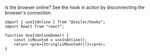 
Is the browser online? See the hook in action by disconnecting the browser's connection.

<UseIsOnlineDemo />

```tsx
import { useIsOnline } from "@zeilar/hooks";
import React from "react";

function UseIsOnlineDemo() {
	const isMounted = useIsOnline();
	return <pre>{String(isMounted())}</pre>;
}
```
